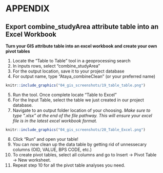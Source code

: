 # APPENDIX 

## Export combine_studyArea attribute table into an Excel Workbook

**Turn your GIS attribute table into an excel workbook and create your own pivot tables**

1. Locate the "Table to Table" tool in a geoprocessing search
2. In inputs rows, select "combine_studyArea"
3. For the output location, save it to your project database
4. For output name, type "Ataya_combineClean" (or your preferred name)

```r
knitr::include_graphics("04_gis_screenshots/19_table_table.png")

```

5. Run the tool. Once complete locate "Table to Excel"
6. For the Input Table, select the table we just created in our project database.
7. Navigate to an output folder location of your choosing. *Make sure to type ".xlsx" at the end of the file pathway. This will ensure your excel file is in the latest excel workbook format.*

```r
knitr::include_graphics("04_gis_screenshots/20_Table_Excel.png")

```

8. Click "Run" and open your table!
9. You can now clean up the data table by getting rid of unnessecary columns (OID, VALUE, BPS CODE, etc.)
10. To create pivot tables, select all columns and go to Insert -> Pivot Table -> New worksheet. 
11. Repeat step 10 for all the pivot table analyses you need. 